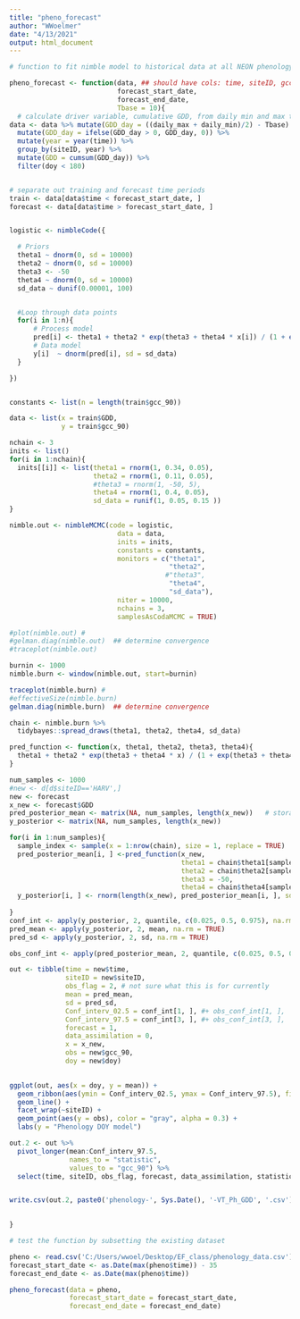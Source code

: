 ---
title: "pheno_forecast"
author: "WWoelmer"
date: "4/13/2021"
output: html_document
---

```{r}
# function to fit nimble model to historical data at all NEON phenology sites and forecast phenology at all sites using post-predictive function outside of nimble

pheno_forecast <- function(data, ## should have cols: time, siteID, gcc_90, gcc_sd, doy, daily_min, daily_max
                           forecast_start_date,
                           forecast_end_date,
                           Tbase = 10){
  # calculate driver variable, cumulative GDD, from daily min and max temps
data <- data %>% mutate(GDD_day = ((daily_max + daily_min)/2) - Tbase) %>% 
  mutate(GDD_day = ifelse(GDD_day > 0, GDD_day, 0)) %>% 
  mutate(year = year(time)) %>% 
  group_by(siteID, year) %>% 
  mutate(GDD = cumsum(GDD_day)) %>% 
  filter(doy < 180)


# separate out training and forecast time periods
train <- data[data$time < forecast_start_date, ]
forecast <- data[data$time > forecast_start_date, ]


logistic <- nimbleCode({

  # Priors
  theta1 ~ dnorm(0, sd = 10000)
  theta2 ~ dnorm(0, sd = 10000)
  theta3 <- -50
  theta4 ~ dnorm(0, sd = 10000)
  sd_data ~ dunif(0.00001, 100)


  #Loop through data points
  for(i in 1:n){
      # Process model
      pred[i] <- theta1 + theta2 * exp(theta3 + theta4 * x[i]) / (1 + exp(theta3 + theta4 * x[i])) 
      # Data model
      y[i]  ~ dnorm(pred[i], sd = sd_data)
  }

})


constants <- list(n = length(train$gcc_90))

data <- list(x = train$GDD,
             y = train$gcc_90)

nchain <- 3
inits <- list()
for(i in 1:nchain){
  inits[[i]] <- list(theta1 = rnorm(1, 0.34, 0.05), 
                     theta2 = rnorm(1, 0.11, 0.05),
                     #theta3 = rnorm(1, -50, 5),
                     theta4 = rnorm(1, 0.4, 0.05),
                     sd_data = runif(1, 0.05, 0.15 ))
}

nimble.out <- nimbleMCMC(code = logistic,
                           data = data,
                           inits = inits,
                           constants = constants,
                           monitors = c("theta1", 
                                        "theta2",
                                       #"theta3", 
                                        "theta4", 
                                        "sd_data"),
                           niter = 10000,
                           nchains = 3,
                           samplesAsCodaMCMC = TRUE)

#plot(nimble.out) #
#gelman.diag(nimble.out)  ## determine convergence
#traceplot(nimble.out)

burnin <- 1000                               
nimble.burn <- window(nimble.out, start=burnin)

traceplot(nimble.burn) #
#effectiveSize(nimble.burn)
gelman.diag(nimble.burn)  ## determine convergence

chain <- nimble.burn %>%
  tidybayes::spread_draws(theta1, theta2, theta4, sd_data)

pred_function <- function(x, theta1, theta2, theta3, theta4){
  theta1 + theta2 * exp(theta3 + theta4 * x) / (1 + exp(theta3 + theta4 * x))
}

num_samples <- 1000
#new <- d[d$siteID=='HARV',]
new <- forecast
x_new <- forecast$GDD
pred_posterior_mean <- matrix(NA, num_samples, length(x_new))   # storage for all simulations
y_posterior <- matrix(NA, num_samples, length(x_new)) 

for(i in 1:num_samples){
  sample_index <- sample(x = 1:nrow(chain), size = 1, replace = TRUE)
  pred_posterior_mean[i, ] <-pred_function(x_new, 
                                           theta1 = chain$theta1[sample_index],
                                           theta2 = chain$theta2[sample_index],
                                           theta3 = -50,
                                           theta4 = chain$theta4[sample_index])
  y_posterior[i, ] <- rnorm(length(x_new), pred_posterior_mean[i, ], sd = chain$sd_data[sample_index])
  
}
conf_int <- apply(y_posterior, 2, quantile, c(0.025, 0.5, 0.975), na.rm = TRUE) # process error
pred_mean <- apply(y_posterior, 2, mean, na.rm = TRUE)
pred_sd <- apply(y_posterior, 2, sd, na.rm = TRUE)

obs_conf_int <- apply(pred_posterior_mean, 2, quantile, c(0.025, 0.5, 0.975), na.rm = TRUE) # observation error

out <- tibble(time = new$time,            
              siteID = new$siteID,
              obs_flag = 2, # not sure what this is for currently
              mean = pred_mean,
              sd = pred_sd,
              Conf_interv_02.5 = conf_int[1, ], #+ obs_conf_int[1, ],
              Conf_interv_97.5 = conf_int[3, ], #+ obs_conf_int[3, ],
              forecast = 1,
              data_assimilation = 0,
              x = x_new,
              obs = new$gcc_90,
              doy = new$doy)

  
ggplot(out, aes(x = doy, y = mean)) +
  geom_ribbon(aes(ymin = Conf_interv_02.5, ymax = Conf_interv_97.5), fill = "lightblue", alpha = 0.5) +
  geom_line() +
  facet_wrap(~siteID) +
  geom_point(aes(y = obs), color = "gray", alpha = 0.3) +
  labs(y = "Phenology DOY model")

out.2 <- out %>% 
  pivot_longer(mean:Conf_interv_97.5, 
               names_to = "statistic",
               values_to = "gcc_90") %>% 
  select(time, siteID, obs_flag, forecast, data_assimilation, statistic, gcc_90)


write.csv(out.2, paste0('phenology-', Sys.Date(), '-VT_Ph_GDD', '.csv'))

  
}


```


```{r}
# test the function by subsetting the existing dataset 

pheno <- read.csv('C:/Users/wwoel/Desktop/EF_class/phenology_data.csv')
forecast_start_date <- as.Date(max(pheno$time)) - 35
forecast_end_date <- as.Date(max(pheno$time))

pheno_forecast(data = pheno, 
               forecast_start_date = forecast_start_date,
               forecast_end_date = forecast_end_date)

```